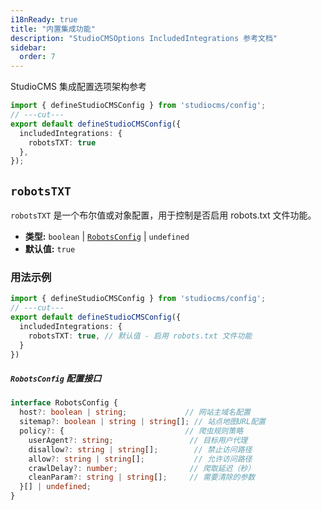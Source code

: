 ```yaml
---
i18nReady: true
title: "内置集成功能"
description: "StudioCMSOptions IncludedIntegrations 参考文档"
sidebar:
  order: 7
---
```



StudioCMS 集成配置选项架构参考

```ts twoslash title="studiocms.config.mjs"
import { defineStudioCMSConfig } from 'studiocms/config';
// ---cut---
export default defineStudioCMSConfig({
  includedIntegrations: {
    robotsTXT: true
  },
});
```

## `robotsTXT`

`robotsTXT` 是一个布尔值或对象配置，用于控制是否启用 robots.txt 文件功能。

- **类型:** `boolean` | [`RobotsConfig`](#robotsconfig) | `undefined`
- **默认值:** `true`

### 用法示例

```ts twoslash {3} title="studiocms.config.mjs"
import { defineStudioCMSConfig } from 'studiocms/config';
// ---cut---
export default defineStudioCMSConfig({
  includedIntegrations: {
    robotsTXT: true, // 默认值 - 启用 robots.txt 文件功能
  }
})
```

##### `RobotsConfig` 配置接口

```ts
interface RobotsConfig {
  host?: boolean | string;             // 网站主域名配置
  sitemap?: boolean | string | string[]; // 站点地图URL配置
  policy?: {                           // 爬虫规则策略
    userAgent?: string;                 // 目标用户代理
    disallow?: string | string[];        // 禁止访问路径
    allow?: string | string[];           // 允许访问路径
    crawlDelay?: number;                // 爬取延迟（秒）
    cleanParam?: string | string[];     // 需要清除的参数
  }[] | undefined;
}
```